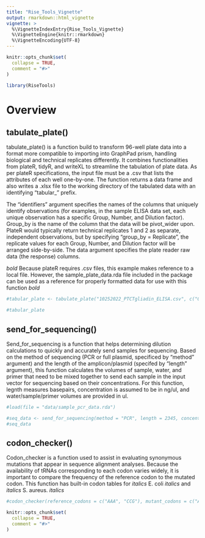 ```yaml
---
title: "Rise_Tools_Vignette"
output: rmarkdown::html_vignette
vignette: >
  %\VignetteIndexEntry{Rise_Tools_Vignette}
  %\VignetteEngine{knitr::rmarkdown}
  %\VignetteEncoding{UTF-8}
---
```


```r
knitr::opts_chunk$set(
  collapse = TRUE,
  comment = "#>"
)

library(RiseTools)
```

# Overview

## tabulate_plate()

tabulate_plate() is a function build to transform 96-well plate data into a format more compatible to importing into GraphPad prism, handling biological and technical replicates differently. It combines functionalities from plateR, tidyR, and writeXL to streamline the tabulation of plate data. As per plateR specifications, the input file must be a .csv that lists the attributes of each well one-by-one. The function returns a data frame and also writes a .xlsx file to the working directory of the tabulated data with an identifying "tabular_" prefix.

The "identifiers" argument specifies the names of the columns that uniquely identify observations (for examples, in the sample ELISA data set, each unique observation has a specific Group, Number, and Dilution factor). Group_by is the name of the column that the data will be pivot_wider upon. PlateR would typically return technical replicates 1 and 2 as separate, independent observations, but by specifying "group_by = Replicate", the replicate values for each Group, Number, and Dilution factor will be arranged side-by-side. The data argument specifies the plate reader raw data (the response) columns.

*bold* Because plateR requires .csv files, this example makes reference to a local file. However, the sample_plate_data.rda file included in the package can be used as a reference for properly formatted data for use with this function *bold*

```r

#tabular_plate <- tabulate_plate("10252022_PTCTgliadin_ELISA.csv", c("Group", "Number", "Dilution"), "Replicate", c("PT gliadin", "CT gliadin"))

#tabular_plate
```


## send_for_sequencing()

Send_for_sequencing is a function that helps determining dilution calculations to quickly and accurately send samples for sequencing. Based on the method of sequencing (PCR or full plasmid, specificed by "method" argument) and the length of the amplicon/plasmid (specifed by "length" argument), this function calculates the volumes of sample, water, and primer that need to be mixed together to send each sample in the input vector for sequencing based on their concentrations. For this function, legnth measures basepairs, concentration is assumed to be in ng/ul, and water/sample/primer volumes are provided in ul.

```r

#load(file = "data/sample_pcr_data.rda")

#seq_data <- send_for_sequencing(method = "PCR", length = 2345, concentration = pcr_data$Concentration)
#seq_data
```


## codon_checker()

Codon_checker is a function used to assist in evaluating synonymous mutations that appear in sequence alignment analyses. Because the availability of tRNAs corresponding to each codon varies widely, it is important to compare the frequency of the reference codon to the mutated codon. This function has built-in codon tables for *italics* E. coli *italics* and *italics* S. aureus. *italics*

```r

#codon_checker(reference_codons = c("AAA", "CCG"), mutant_codons = c("AAU", "CGG"), species = "e.coli")

```
```r
knitr::opts_chunk$set(
  collapse = TRUE,
  comment = "#>"
)
```
